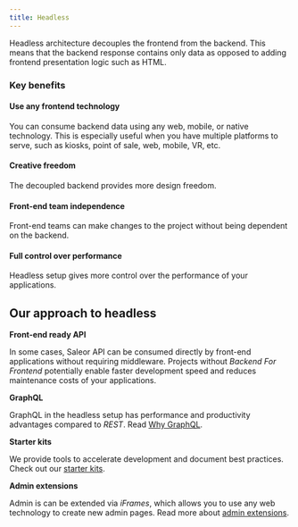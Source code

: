 ```yaml
---
title: Headless
---
```


Headless architecture decouples the frontend from the backend.
This means that the backend response contains only data as opposed to adding frontend presentation logic such as HTML.

### Key benefits

#### Use any frontend technology

You can consume backend data using any web, mobile, or native technology.
This is especially useful when you have multiple platforms to serve,
such as kiosks, point of sale, web, mobile, VR, etc.

#### Creative freedom

The decoupled backend provides more design freedom.

#### Front-end team independence

Front-end teams can make changes to the project without being dependent on the backend.

#### Full control over performance

Headless setup gives more control over the performance of your applications.

## Our approach to headless

**Front-end ready API**

In some cases, Saleor API can be consumed directly by front-end applications without requiring middleware. Projects without _Backend For Frontend_ potentially enable faster development speed and reduces maintenance costs of your applications.

**GraphQL**

GraphQL in the headless setup has performance and productivity advantages compared to _REST_.
Read [Why GraphQL](overview/why-saleor/graphql.mdx).

**Starter kits**

We provide tools to accelerate development and document best practices. Check out our [starter kits](overview/resources.mdx).

**Admin extensions**

Admin is can be extended via _iFrames_, which allows you to use any web technology to create new admin pages.
Read more about [admin extensions](developer/extending/apps/overview.mdx).
